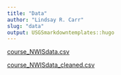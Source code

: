 ```yaml
---
title: "Data"
author: "Lindsay R. Carr"
slug: "data"
output: USGSmarkdowntemplates::hugo
---
```


[course_NWISdata.csv](data/course_NWISdata.csv)

[course_NWISdata_cleaned.csv](data/course_NWISdata_cleaned.csv)
